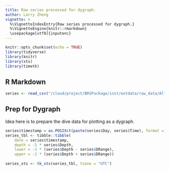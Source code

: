 ```yaml
---
title: Raw series processed for dygraph.
author: Larry Zheng
vignette: >
  %\VignetteIndexEntry{Raw series processed for dygraph.}
  %\VignetteEngine{knitr::rmarkdown}
  \usepackage[utf8]{inputenc}
---
```


```r
knitr::opts_chunk$set(echo = TRUE)
library(tidyverse)
library(knitr)
library(xts)
library(timetk)
```

## R Markdown



```r
series <- read_csv("/cloud/project/BRSPackage/inst/extdata/raw_data/All_Series.csv")
```

## Prep for Dygraph
Idea here is to prepare the dive data for plotting as a dygraph.

```r
series$timestamp = as.POSIXct(paste(series$Day, series$Time), format = "%d-%b-%Y %H:%M:%S", tz = "UTC")
series_tbl <- tibble::tibble(
    date = series$timestamp,
    depth = -1 * series$Depth,
    lower = -1 * (series$Depth - series$DRange),
    upper = -1 * (series$Depth + series$DRange))  
 
series_xts <- tk_xts(series_tbl, tzone = "UTC")
```


